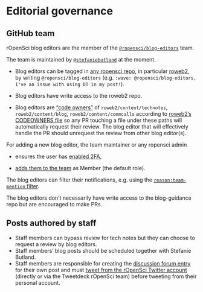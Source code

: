 # Editorial governance {#editormeta}

## GitHub team

rOpenSci blog editors are the member of the [`@ropensci/blog-editors`](https://github.com/orgs/ropensci/teams/blog-editors) team.

The team is maintained by [`@stefaniebutland`](https://github.com/stefaniebutland) at the moment.

* Blog editors can be tagged in [any ropensci repo](https://github.com/ropensci/), in particular [roweb2](https://github.com/ropensci/roweb2/), by writing `@ropensci/blog-editors` (e.g. `:wave: @ropensci/blog-editors, I've an issue with using DT in my post!`).

* Blog editors have write access to the roweb2 repo.

* Blog editors are ["code owners"](https://github.com/ropensci/roweb2/blob/master/.github/CODEOWNERS) of `roweb2/content/technotes`, `roweb2/content/blog`, `roweb2/content/commcalls` according to [roweb2's CODEOWNERS file ](https://github.com/ropensci/roweb2/blob/master/.github/CODEOWNERS) so any PR touching a file under these paths will automatically request their review. The blog editor that will effectively handle the PR should unrequest the review from other blog editor(s).

For adding a new blog editor, the team maintainer or any ropensci admin

* ensures the user has [enabled 2FA](https://help.github.com/en/github/authenticating-to-github/securing-your-account-with-two-factor-authentication-2fa),

* [adds them to the team](https://github.com/orgs/ropensci/teams/blog-editors/members) as Member (the default role).

The blog editors can filter their notifications, e.g. using the [`reason:team-mention` filter](https://github.com/notifications/beta?query=reason%3Ateam-mention).

The blog editors don't necessarily have write access to the blog-guidance repo but are encouraged to make PRs.

## Posts authored by staff

* Staff members can bypass review for tech notes but they can choose to request a review by blog editors.
* Staff members' blog posts should be scheduled together with Stefanie Butland.
* Staff members are responsible for creating the [discussion forum entry](#publish) for their own post and must [tweet from the rOpenSci Twitter account](#tweetpromo) (directly or via the Tweetdeck rOpenSci team) before tweeting from their personal account.
